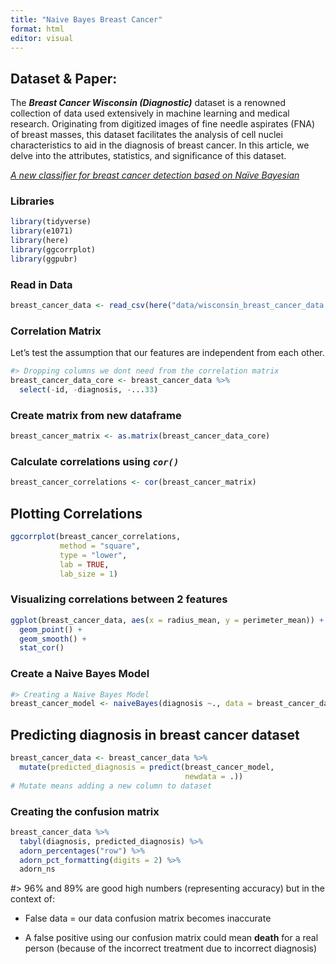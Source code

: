 ```yaml
---
title: "Naive Bayes Breast Cancer"
format: html
editor: visual
---
```


## Dataset & Paper:

The ***Breast Cancer Wisconsin (Diagnostic)*** dataset is a renowned collection of data used extensively in machine learning and medical research. Originating from digitized images of fine needle aspirates (FNA) of breast masses, this dataset facilitates the analysis of cell nuclei characteristics to aid in the diagnosis of breast cancer. In this article, we delve into the attributes, statistics, and significance of this dataset.

[*A new classifier for breast cancer detection based on Naïve Bayesian*](https://www.sciencedirect.com/science/article/abs/pii/S0263224115002419)

### Libraries

```r
library(tidyverse)
library(e1071)
library(here)
library(ggcorrplot)
library(ggpubr)
```

### Read in Data

```r
breast_cancer_data <- read_csv(here("data/wisconsin_breast_cancer_data.csv"))
```

### Correlation Matrix

Let's test the assumption that our features are independent from each other.

```r
#> Dropping columns we dont need from the correlation matrix
breast_cancer_data_core <- breast_cancer_data %>%
  select(-id, -diagnosis, -...33)
```

### Create matrix from new dataframe

```r
breast_cancer_matrix <- as.matrix(breast_cancer_data_core) 
```

### Calculate correlations using *`cor()`*

```r
breast_cancer_correlations <- cor(breast_cancer_matrix)
```

## Plotting Correlations

```r
ggcorrplot(breast_cancer_correlations, 
           method = "square", 
           type = "lower", 
           lab = TRUE, 
           lab_size = 1)
```

### Visualizing correlations between 2 features

```r
ggplot(breast_cancer_data, aes(x = radius_mean, y = perimeter_mean)) +
  geom_point() +
  geom_smooth() +
  stat_cor()
```

### Create a Naive Bayes Model

```r
#> Creating a Naive Bayes Model
breast_cancer_model <- naiveBayes(diagnosis ~., data = breast_cancer_data)
```

## Predicting diagnosis in breast cancer dataset

```r
breast_cancer_data <- breast_cancer_data %>%
  mutate(predicted_diagnosis = predict(breast_cancer_model, 
                                       newdata = .)) 
# Mutate means adding a new column to dataset
```

### Creating the confusion matrix

```r
breast_cancer_data %>%
  tabyl(diagnosis, predicted_diagnosis) %>%
  adorn_percentages("row") %>%
  adorn_pct_formatting(digits = 2) %>%
  adorn_ns
```

#\> 96% and 89% are good high numbers (representing accuracy) but in the context of:

-   False data = our data confusion matrix becomes inaccurate

-   A false positive using our confusion matrix could mean **death** for a real person (because of the incorrect treatment due to incorrect diagnosis)
